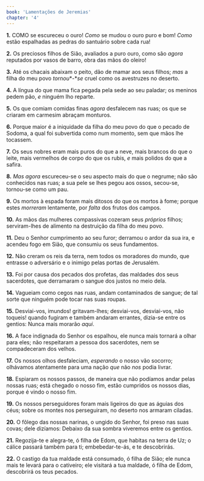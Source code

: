 ```yaml
---
book: 'Lamentações de Jeremias'
chapter: '4'
---
```


**1.** COMO se escureceu o ouro! *Como* se mudou o ouro puro e bom! *Como* estão espalhadas as pedras do santuário sobre cada rua!

**2.** Os preciosos filhos de Sião, avaliados a puro ouro, como são *agora* reputados por vasos de barro, obra das mãos do oleiro!

**3.** Até os chacais abaixam o peito, dão de mamar aos seus filhos; *mas* a filha do meu povo *tornou**-**se* cruel como os avestruzes no deserto.

**4.** A língua do que mama fica pegada pela sede ao seu paladar; os meninos pedem pão, *e* ninguém lho reparte.

**5.** Os que comiam comidas finas *agora* desfalecem nas ruas; os que se criaram em carmesim abraçam monturos.

**6.** Porque maior é a iniquidade da filha do meu povo do que o pecado de Sodoma, a qual foi subvertida como num momento, sem que mãos lhe tocassem.

**7.** Os seus nobres eram mais puros do que a neve, mais brancos do que o leite, mais vermelhos de corpo do que os rubis, *e* mais polidos do que a safira.

**8.** *Mas agora* escureceu-se o seu aspecto mais do que o negrume; não são conhecidos nas ruas; a sua pele se lhes pegou aos ossos, secou-se, tornou-se como um pau.

**9.** Os mortos à espada foram mais ditosos do que os mortos à fome; porque estes *morreram* lentamente, por *falta* dos frutos dos campos.

**10.** As mãos das mulheres compassivas cozeram seus *próprios* filhos; serviram-lhes de alimento na destruição da filha do meu povo.

**11.** Deu o Senhor cumprimento ao seu furor; derramou o ardor da sua ira, e acendeu fogo em Sião, que consumiu os seus fundamentos.

**12.** Não creram os reis da terra, nem todos os moradores do mundo, que entrasse o adversário e o inimigo pelas portas de Jerusalém.

**13.** Foi por causa dos pecados dos profetas, das maldades dos seus sacerdotes, que derramaram o sangue dos justos no meio dela.

**14.** Vagueiam como cegos nas ruas, andam contaminados de sangue; de tal sorte que ninguém pode tocar nas suas roupas.

**15.** Desviai-vos, imundos! gritavam-lhes; desviai-vos, desviai-vos, não toqueis! quando fugiram e também andaram errantes, dizia-se entre os gentios: Nunca mais morarão *aqui*.

**16.** A face indignada do Senhor os espalhou, ele nunca mais tornará a olhar para eles; não respeitaram a pessoa dos sacerdotes, nem se compadeceram dos velhos.

**17.** Os nossos olhos desfaleciam, *esperando* o nosso vão socorro; olhávamos atentamente para uma nação *que* não *nos* podia livrar.

**18.** Espiaram os nossos passos, de maneira que não podíamos andar pelas nossas ruas; está chegado o nosso fim, estão cumpridos os nossos dias, porque é vindo o nosso fim.

**19.** Os nossos perseguidores foram mais ligeiros do que as águias dos céus; sobre os montes nos perseguiram, no deserto nos armaram ciladas.

**20.** O fôlego das nossas narinas, o ungido do Senhor, foi preso nas suas covas; dele dizíamos: Debaixo da sua sombra viveremos entre os gentios.

**21.** Regozija-te e alegra-te, ó filha de Edom, que habitas na terra de Uz; o cálice passará também para ti; embebedar-te-ás, e te descobrirás.

**22.** O castigo da tua maldade está consumado, ó filha de Sião; ele nunca mais te levará para o cativeiro; ele visitará a tua maldade, ó filha de Edom, descobrirá os teus pecados.
